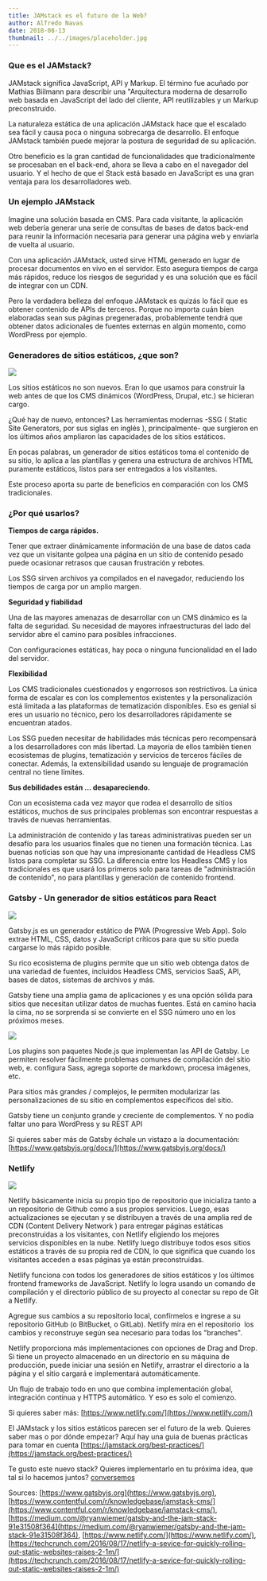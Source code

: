 ```yaml
---
title: JAMstack es el futuro de la Web?
author: Alfredo Navas
date: 2018-08-13
thumbnail: ../../images/placeholder.jpg
---
```


### Que es el JAMstack?

JAMstack significa JavaScript, API y Markup. El término fue acuñado por Mathias Biilmann para describir una "Arquitectura moderna de desarrollo web basada en JavaScript del lado del cliente, API reutilizables y un Markup preconstruido.

La naturaleza estática de una aplicación JAMstack hace que el escalado sea fácil y causa poca o ninguna sobrecarga de desarrollo. El enfoque JAMstack también puede mejorar la postura de seguridad de su aplicación.

Otro beneficio es la gran cantidad de funcionalidades que tradicionalmente se procesaban en el back-end, ahora se lleva a cabo en el navegador del usuario. Y el hecho de que el Stack está basado en JavaScript es una gran ventaja para los desarrolladores web.

### Un ejemplo JAMstack

Imagine una solución basada en CMS. Para cada visitante, la aplicación web debería generar una serie de consultas de bases de datos back-end para reunir la información necesaria para generar una página web y enviarla de vuelta al usuario.

Con una aplicación JAMstack, usted sirve HTML generado en lugar de procesar documentos en vivo en el servidor. Esto asegura tiempos de carga más rápidos, reduce los riesgos de seguridad y es una solución que es fácil de integrar con un CDN.

Pero la verdadera belleza del enfoque JAMstack es quizás lo fácil que es obtener contenido de APIs de terceros. Porque no importa cuán bien elaboradas sean sus páginas pregeneradas, probablemente tendrá que obtener datos adicionales de fuentes externas en algún momento, como WordPress por ejemplo.

### Generadores de sitios estáticos, ¿que son?

![](https://www.elpuas.com/wp-content/uploads/2018/08/jamstack-ssg.jpg)

Los sitios estáticos no son nuevos. Eran lo que usamos para construir la web antes de que los CMS dinámicos (WordPress, Drupal, etc.) se hicieran cargo.

¿Qué hay de nuevo, entonces? Las herramientas modernas -SSG ( Static Site Generators, por sus siglas en inglés ), principalmente- que surgieron en los últimos años ampliaron las capacidades de los sitios estáticos.

En pocas palabras, un generador de sitios estáticos toma el contenido de su sitio, lo aplica a las plantillas y genera una estructura de archivos HTML puramente estáticos, listos para ser entregados a los visitantes.

Este proceso aporta su parte de beneficios en comparación con los CMS tradicionales.

### ¿Por qué usarlos?

**Tiempos de carga rápidos.**

Tener que extraer dinámicamente información de una base de datos cada vez que un visitante golpea una página en un sitio de contenido pesado puede ocasionar retrasos que causan frustración y rebotes.

Los SSG sirven archivos ya compilados en el navegador, reduciendo los tiempos de carga por un amplio margen.

**Seguridad y fiabilidad**

Una de las mayores amenazas de desarrollar con un CMS dinámico es la falta de seguridad. Su necesidad de mayores infraestructuras del lado del servidor abre el camino para posibles infracciones.

Con configuraciones estáticas, hay poca o ninguna funcionalidad en el lado del servidor.

**Flexibilidad**

Los CMS tradicionales cuestionados y engorrosos son restrictivos. La única forma de escalar es con los complementos existentes y la personalización está limitada a las plataformas de tematización disponibles. Eso es genial si eres un usuario no técnico, pero los desarrolladores rápidamente se encuentran atados.

Los SSG pueden necesitar de habilidades más técnicas pero recompensará a los desarrolladores con más libertad. La mayoría de ellos también tienen ecosistemas de plugins, tematización y servicios de terceros fáciles de conectar. Además, la extensibilidad usando su lenguaje de programación central no tiene límites.

**Sus debilidades están ... desapareciendo.**

Con un ecosistema cada vez mayor que rodea el desarrollo de sitios estáticos, muchos de sus principales problemas son encontrar respuestas a través de nuevas herramientas.

La administración de contenido y las tareas administrativas pueden ser un desafío para los usuarios finales que no tienen una formación técnica. Las buenas noticias son que hay una impresionante cantidad de Headless CMS listos para completar su SSG. La diferencia entre los Headless CMS y los tradicionales es que usará los primeros solo para tareas de "administración de contenido", no para plantillas y generación de contenido frontend.

### Gatsby - Un generador de sitios estáticos para React

![](https://www.elpuas.com/wp-content/uploads/2018/08/jamstack-gatsby.jpg)

Gatsby.js es un generador estático de PWA (Progressive Web App). Solo extrae HTML, CSS, datos y JavaScript críticos para que su sitio pueda cargarse lo más rápido posible.

Su rico ecosistema de plugins permite que un sitio web obtenga datos de una variedad de fuentes, incluidos Headless CMS, servicios SaaS, API, bases de datos, sistemas de archivos y más.

Gatsby tiene una amplia gama de aplicaciones y es una opción sólida para sitios que necesitan utilizar datos de muchas fuentes. Está en camino hacia la cima, no se sorprenda si se convierte en el SSG número uno en los próximos meses.

![](https://www.elpuas.com/wp-content/uploads/2018/08/jamstack-gatsby-code.jpg)

Los plugins son paquetes Node.js que implementan las API de Gatsby. Le permiten resolver fácilmente problemas comunes de compilación del sitio web, e. configura Sass, agrega soporte de markdown, procesa imágenes, etc.

Para sitios más grandes / complejos, le permiten modularizar las personalizaciones de su sitio en complementos específicos del sitio.

Gatsby tiene un conjunto grande y creciente de complementos. Y no podía faltar uno para WordPress y su REST API

Si quieres saber más de Gatsby échale un vistazo a la documentación: [https://www.gatsbyjs.org/docs/](https://www.gatsbyjs.org/docs/)

### Netlify

![](https://www.elpuas.com/wp-content/uploads/2018/08/jamstack-netlify.jpg)

Netlify básicamente inicia su propio tipo de repositorio que inicializa tanto a un repositorio de Github como a sus propios servicios. Luego, esas actualizaciones se ejecutan y se distribuyen a través de una amplia red de CDN (Content Delivery Network ) para entregar páginas estáticas preconstruidas a los visitantes, con Netlify eligiendo los mejores servicios disponibles en la nube. Netlify luego distribuye todos esos sitios estáticos a través de su propia red de CDN, lo que significa que cuando los visitantes acceden a esas páginas ya están preconstruidas.

Netlify funciona con todos los generadores de sitios estáticos y los últimos frontend frameworks de JavaScript. Netlify lo logra usando un comando de compilación y el directorio público de su proyecto al conectar su repo de Git a Netlify.

Agregue sus cambios a su repositorio local, confírmelos e ingrese a su repositorio GitHub (o BitBucket, o GitLab). Netlify mira en el repositorio  los cambios y reconstruye según sea necesario para todas los "branches".

Netlify proporciona más implementaciones con opciones de Drag and Drop. Si tiene un proyecto almacenado en un directorio en su máquina de producción, puede iniciar una sesión en Netlify, arrastrar el directorio a la página y el sitio cargará e implementará automáticamente.

Un flujo de trabajo todo en uno que combina implementación global, integración continua y HTTPS automático. Y eso es solo el comienzo.

Si quieres saber más: [https://www.netlify.com/](https://www.netlify.com/)

El JAMstack y los sitios estáticos parecen ser el futuro de la web. Quieres saber mas o por dónde empezar? Aquí hay una guia de buenas prácticas para tomar en cuenta [https://jamstack.org/best-practices/](https://jamstack.org/best-practices/)

Te gusto este nuevo stack? Quieres implementarlo en tu próxima idea, que tal si lo hacemos juntos? [conversemos](/contact)

Sources: [https://www.gatsbyjs.org](https://www.gatsbyjs.org), [https://www.contentful.com/r/knowledgebase/jamstack-cms/](https://www.contentful.com/r/knowledgebase/jamstack-cms/), [https://medium.com/@ryanwiemer/gatsby-and-the-jam-stack-91e31508f364](https://medium.com/@ryanwiemer/gatsby-and-the-jam-stack-91e31508f364), [https://www.netlify.com/](https://www.netlify.com/), [https://techcrunch.com/2016/08/17/netlify-a-sevice-for-quickly-rolling-out-static-websites-raises-2-1m/](https://techcrunch.com/2016/08/17/netlify-a-sevice-for-quickly-rolling-out-static-websites-raises-2-1m/)
